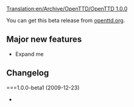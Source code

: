 [[Translation:en/Archive/OpenTTD/OpenTTD 1.0.0]]
{{en/Archive/OpenTTD/NaviPrevNext|prev=en/Archive/OpenTTD/OpenTTD 0.7.5|next=en/Archive/Lists/Roadmap 1.0|date=2009-12-23}}

You can get this beta release from [http://www.openttd.org/en/download-testing openttd.org].

==Major new features==

* Expand me

==Changelog==

===1.0.0-beta1 (2009-12-23)
*